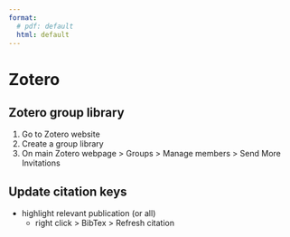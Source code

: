 ```yaml
---
format: 
  # pdf: default
  html: default
---
```


# Zotero

## Zotero group library

1. Go to Zotero website
2. Create a group library
3. On main Zotero webpage > Groups > Manage members > Send More Invitations

## Update citation keys

- highlight relevant publication (or all)
  + right click > BibTex > Refresh citation



